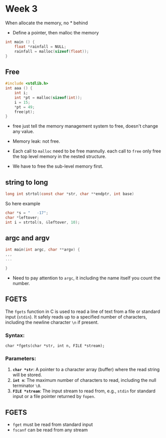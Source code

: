 # Week 3

When allocate the memory, no \* behind

- Define a pointer, then malloc the memory

```c
int main () {
	float *rainfall = NULL;
	rainfall = malloc(sizeof(float));
}
```

## Free

```c
#include <stdlib.h>
int aaa () {
	int i;
	int *pt = malloc(sizeof(int));
	i = 15;
	*pt = 49;
	free(pt);
}
```

- free just tell the memory management system to free, doesn't change any value.

- Memory leak: not free.

- Each call to `malloc` need to be free mannully. each call to `free` only free the top level memory in the nested structure.

- We have to free the sub-level memory first.

## string to long

```c
long int strtol(const char *str, char **endptr, int base)
```

So here example

```c
char *s = "   -17";
char *leftover;
int i = strtol(s, &leftover, 10);
```

## argc and argv

```c
int main(int argc, char **argv) {
,,,
...

}
```

- Need to pay attention to `argc`, it including the name itself you count the number.

## FGETS

The `fgets` function in C is used to read a line of text from a file or standard input (`stdin`). It safely reads up to a specified number of characters, including the newline character `\n` if present.

### Syntax:

`char *fgets(char *str, int n, FILE *stream);`

### Parameters:

1. **`char *str`**: A pointer to a character array (buffer) where the read string will be stored.
2. **`int n`**: The maximum number of characters to read, including the null terminator `\0`.
3. **`FILE *stream`**: The input stream to read from, e.g., `stdin` for standard input or a file pointer returned by `fopen`.

## FGETS

- `fget` must be read from standard input
- `fscanf` can be read from any stream
